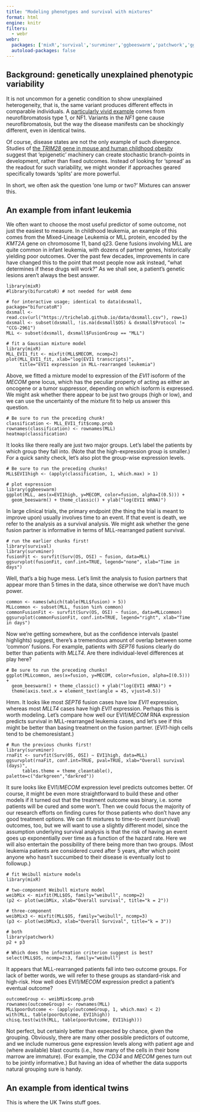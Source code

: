 ```yaml
---
title: "Modeling phenotypes and survival with mixtures"
format: html
engine: knitr
filters:
  - webr
webr:
  packages: ['mixR','survival','survminer','ggbeeswarm','patchwork','ggplot2']
  autoload-packages: false
---
```



## Background: genetically unexplained phenotypic variability

It is not uncommon for a genetic condition to show unexplained heterogeneity,
that is, the same variant produces different effects in comparable individuals. 
A <a href="https://www.youtube.com/watch?v=V0Hp3HnS8M4">particularly vivid example</a> comes from neurofibromatosis type 1, or NF1. 
Variants in the _NF1_ gene cause neurofibromatosis, but the way the disease 
manifests can be shockingly different, even in identical twins. 

Of course, disease states are not the only example of such divergence. Studies
of <a href="https://www.cell.com/fulltext/S0092-8674(15)01689-X">the _TRIM28_ gene in mouse and human childhood obesity</a> suggest that 'epigenetic' machinery
can create stochastic branch-points in development, rather than fixed outcomes.
Instead of looking for 'spread' as the readout for such variability, we might 
wonder if approaches geared specifically towards 'splits' are more powerful. 

In short, we often ask the question 'one lump or two?' Mixtures can answer this.


## An example from infant leukemia

We often want to choose the most useful predictor of some outcome, not just the
easiest to measure. In childhood leukemia, an example of this comes from
the Mixed-Lineage Leukemia or MLL protein, encoded by the _KMT2A_ gene on 
chromosome 11, band q23. Gene fusions involving MLL are quite common in infant
leukemia, with dozens of partner genes, historically yielding poor outcomes.
Over the past few decades, improvements in care have changed this to the point
that most people now ask instead, "what determines if these drugs will work?"
As we shall see, a patient's genetic lesions aren't always the best answer. 

```webr-r

library(mixR)
#library(bifurcatoR) # not needed for webR demo
 
# for interactive usage; identical to data(dxsmall, package="bifurcatoR")
dxsmall <- read.csv(url("https://trichelab.github.io/data/dxsmall.csv"), row=1)
dxsmall <- subset(dxsmall, !is.na(dxsmall$OS) & dxsmall$Protocol != "CCG-2961")
MLL <- subset(dxsmall, dxsmall$FusionGroup == "MLL")

# fit a Gaussian mixture model
library(mixR)
MLL_EVI1_fit <- mixfit(MLL$MECOM, ncomp=2)
plot(MLL_EVI1_fit, xlab="log(EVI1 transcripts)",
     title="EVI1 expression in MLL-rearranged leukemia")

```

Above, we fitted a mixture model to expression of the _EVI1_ isoform of the 
_MECOM_ gene locus, which has the peculiar property of acting as either an 
oncogene or a tumor suppressor, depending on which isoform is expressed. We 
might ask whether there appear to be just two groups (high or low), and we can
use the uncertainty of the mixture fit to help us answer this question. 

```webr-r

# Be sure to run the preceding chunk!
classification <- MLL_EVI1_fit$comp.prob
rownames(classification) <- rownames(MLL) 
heatmap(classification) 

```

It looks like there really are just two major groups. Let's label the patients 
by which group they fall into. (Note that the high-expression group is smaller.)
For a quick sanity check, let's also plot the group-wise expression levels. 

```webr-r

# Be sure to run the preceding chunks!
MLL$EVI1high <- (apply(classification, 1, which.max) > 1)

# plot expression
library(ggbeeswarm)
ggplot(MLL, aes(x=EVI1high, y=MECOM, color=fusion, alpha=I(0.5))) +
  geom_beeswarm() + theme_classic() + ylab("log(EVI1 mRNA)")

```

In large clinical trials, the primary endpoint (the thing the trial is meant
to improve upon) usually involves time to an event. If that event is death, 
we refer to the analysis as a survival analysis. We might ask whether the 
gene fusion partner is informative in terms of MLL-rearranged patient survival.

```webr-r

# run the earlier chunks first!
library(survival) 
library(survminer)
fusionFit <- survfit(Surv(OS, OSI) ~ fusion, data=MLL)
ggsurvplot(fusionFit, conf.int=TRUE, legend="none", xlab="Time in days")

```

Well, that's a big huge mess.  Let's limit the analysis to fusion partners that
appear more than 5 times in the data, since otherwise we don't have much power.

```webr-r

common <- names(which(table(MLL$fusion) > 5))
MLLcommon <- subset(MLL, fusion %in% common)
commonFusionFit <- survfit(Surv(OS, OSI) ~ fusion, data=MLLcommon)
ggsurvplot(commonFusionFit, conf.int=TRUE, legend="right", xlab="Time in days")

```

Now we're getting somewhere, but as the confidence intervals (pastel highlights)
suggest, there's a tremendous amount of overlap between some 'common' fusions.
For example, patients with _SEPT6_ fusions clearly do better than patients with
_MLLT4_. Are there individual-level differences at play here?

```webr-r

# Be sure to run the preceding chunks!
ggplot(MLLcommon, aes(x=fusion, y=MECOM, color=fusion, alpha=I(0.5))) +
  geom_beeswarm() + theme_classic() + ylab("log(EVI1 mRNA)") + 
  theme(axis.text.x = element_text(angle = 45, vjust=0.5))  

```

Hmm. It looks like most _SEPT6_ fusion cases have low _EVI1_ expression, whereas
most _MLLT4_ cases have high _EVI1_ expression. Perhaps this is worth modeling.
Let's compare how well our EVI1/_MECOM_ RNA expression predicts survival in 
MLL-rearranged leukemia cases, and let's see if this might be better than basing
treatment on the fusion partner. (_EVI1_-high cells tend to be chemoresistant.)

```webr-r

# Run the previous chunks first!
library(survminer)
rnaFit <- survfit(Surv(OS, OSI) ~ EVI1high, data=MLL)
ggsurvplot(rnaFit, conf.int=TRUE, pval=TRUE, xlab="Overall survival (days)",
      tables.theme = theme_cleantable(), palette=c("darkgreen","darkred"))

```

It sure looks like EVI1/_MECOM_ expression level predicts outcomes better. 
Of course, it might be even more straightforward to build these and other 
models if it turned out that the treatment outcome was binary, i.e. some 
patients will be cured and some won't. Then we could focus the majority of 
our research efforts on finding cures for those patients who don't have any
good treatment options. We can fit mixtures to time-to-event (survival) 
outcomes, too, but we will want to use a slightly different model, since 
the assumption underlying survival analysis is that the risk of having an 
event goes up exponentially over time as a function of the hazard rate. Here
we will also entertain the possibility of there being more than two groups. 
(Most leukemia patients are considered cured after 5 years, after which point
anyone who hasn't succumbed to their disease is eventually lost to followup.)

```webr-r

# fit Weibull mixture models
library(mixR) 

# two-component Weibull mixture model 
weibMix <- mixfit(MLL$OS, family="weibull", ncomp=2)
(p2 <- plot(weibMix, xlab="Overall survival", title="k = 2"))

# three-component
weibMix3 <- mixfit(MLL$OS, family="weibull", ncomp=3)
(p3 <- plot(weibMix3, xlab="Overall Survival", title="k = 3"))

# both
library(patchwork)
p2 + p3 

# Which does the information criterion suggest is best?
select(MLL$OS, ncomp=2:3, family="weibull")

```

It appears that MLL-rearranged patients fall into two outcome groups. For lack
of better words, we will refer to these groups as standard-risk and high-risk.
How well does EVI1/_MECOM_ expression predict a patient's eventual outcome?

```webr-r

outcomeGroup <- weibMix$comp.prob
rownames(outcomeGroup) <- rownames(MLL) 
MLL$poorOutcome <- (apply(outcomeGroup, 1, which.max) < 2)
with(MLL, table(poorOutcome, EVI1high))
chisq.test(with(MLL, table(poorOutcome, EVI1high)))

```

Not perfect, but certainly better than expected by chance, given the grouping.
Obviously, there are many other possible predictors of outcome, and we include 
numerous gene expression levels along with patient age and (where available) 
blast counts (i.e., how many of the cells in their bone marrow are immature). 
(For example, the _CD34_ and _MECOM_ genes turn out to be jointly informative.)
But having an idea of whether the data supports natural grouping sure is handy.



## An example from identical twins

This is where the UK Twins stuff goes. 

